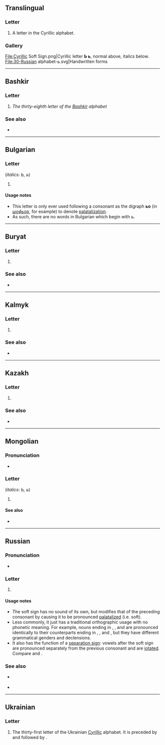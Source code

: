 {{also|ъ|ѣ|Ь}}
{{character info}}
==Translingual==
{{wp|Soft sign}}

===Letter===
{{mul-letter}}

# A letter in the Cyrillic alphabet.

===Gallery===
<gallery caption="Letter styles">
File:Cyrillic Soft Sign.png|Cyrillic letter '''Ь ь''', normal above, italics below.
File:30-Russian alphabet-ь.svg|Handwritten forms
</gallery>

----

==Bashkir==

===Letter===
{{head|ba|letter|upper case|Ь}}

# ''The thirty-eighth letter of the [[Bashkir]] alphabet''

===See also===
* {{list:Cyrillic script letters/ba}}

----

==Bulgarian==

===Letter===
{{head|bg|letter|lower case||upper case|Ь}} (''italics: Ь, ь'')

# {{Cyrl-def|bg|letter|28|ер малък}}

====Usage notes====
* This letter is only ever used following a consonant as the digraph '''ьо''' (in ''[[шофьор]]'', for example) to denote [[palatalization]].
* As such, there are no words in Bulgarian which begin with ь.

----

==Buryat==

===Letter===
{{head|bua|letter|lower case||upper case|Ь}}

# {{Cyrl-def|bua|letter|33}}

===See also===
* {{list:Cyrillic script letters/bua}}

----

==Kalmyk==

===Letter===
{{head|xal|letter|lower case||upper case|Ь}}

# {{Cyrl-def|xal|letter|36}}

===See also===
* {{list:Cyrillic script letters/xal}}

----

==Kazakh==

===Letter===
{{head|kk|letter|lower case||upper case|Ь}}

# {{Cyrl-def|kk|letter|39}}

===See also===
* {{list:Cyrillic script letters/kk}}

----

==Mongolian==

===Pronunciation===
* {{IPA|mn|/ʲ/}}

===Letter===
{{head|mn|letter|lower case||upper case|Ь}} (''italics: Ь, ь'')

# {{Cyrl-def|mn|letter|32}}

====See also====
* {{list:Cyrillic script letters/mn}}

----

==Russian==

===Pronunciation===
* {{ru-IPA-manual|[ʲ]}}

===Letter===
{{head|ru|letter|lower case||upper case|Ь}}

# {{Cyrl-def|ru|letter|29|мягкий знак}}

====Usage notes====
* The soft sign has no sound of its own, but modifies that of the preceding consonant by causing it to be pronounced [[palatalized]] (i.e. soft).
* Less commonly, it just has a traditional orthographic usage with no phonetic meaning. For example, nouns ending in {{orth|ч}}, {{orth|ш}}, {{orth|ж}} and {{orth|щ}} are pronounced identically to their counterparts ending in {{orth|чь}}, {{orth|шь}}, {{orth|жь}} and {{orth|щь}}, but they have different grammatical genders and declensions.
* It also has the function of a [[separation sign]]: vowels after the soft sign are pronounced separately from the previous consonant and are [[iotated]]. Compare {{m|ru|лить|льют}} {{IPAchar|[lʲjut]}} and {{m|ru|лютый|лют}} {{IPAchar|[lʲut]}}.

===See also===
* {{l|ru|ъ|tr=-}} {{q|hard sign}}
* {{list:Cyrillic script letters/ru}}

----

==Ukrainian==

===Letter===
{{head|uk|letter|lower case||upper case|Ь}}

# The thirty-first letter of the Ukrainian [[Cyrillic]] alphabet. It is preceded by {{m|uk|щ|Щ}} and followed by {{m|uk|ю|Ю}}.